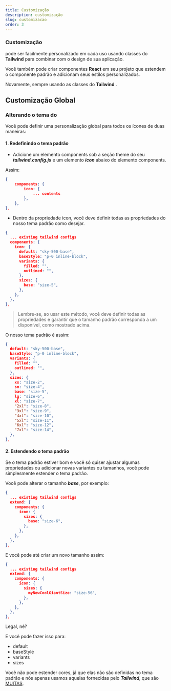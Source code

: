 ```yaml
---
title: Customização
description: customização
slug: customizacao
order: 3
---
```




### Customização

<RocketIconsTextDefault /> pode ser facilmente personalizado em cada uso usando classes do
<SiTailwindcss className="-mt-1" /> **Tailwind** para combinar com o design de sua aplicação.

Você também pode criar componentes **React** <SiReact className="-mt-1 icon-sky-800" /> em seu projeto
que estendem o componente padrão e adicionam seus estilos personalizados.

Novamente, sempre usando as classes do **Tailwind** <SiTailwindcss className="-mt-1" />.

## Customização Global

### Alterando o tema do <RocketIconsTextDefault />

Você pode definir uma personalização global para todos os ícones de duas maneiras:

#### 1. Redefinindo o tema padrão

- Adicione um elemento components sob a seção theme do seu **_tailwind.config.js_** e um elemento **_icon_**
  abaixo do elemento components.

Assim:

```json filename=tailwind.config.js
{
    components: {
        icon: {
            ... contents
        },
    },
},
```

- Dentro da propriedade icon, você deve definir todas as propriedades do nosso tema padrão como desejar.

```json filename=tailwind.config.js
{
  ... existing tailwind configs
  components: {
    icon: {
      default: "sky-500-base",
      baseStyle: "p-0 inline-block",
      variants: {
        filled: "",
        outlined: "",
      },
      sizes: {
        base: "size-5",
      },
    },
  },
},
```

> Lembre-se, ao usar este método, você deve definir todas as propriedades e garantir que o tamanho padrão
> corresponda a um disponível, como mostrado acima.

O nosso tema padrão é assim:

```json filename=tailwind/theme.js
{
  default: "sky-500-base",
  baseStyle: "p-0 inline-block",
  variants: {
    filled: "",
    outlined: "",
  },
  sizes: {
    xs: "size-2",
    sm: "size-4",
    base: "size-5",
    lg: "size-6",
    xl: "size-7",
    "2xl": "size-8",
    "3xl": "size-9",
    "4xl": "size-10",
    "5xl": "size-11",
    "6xl": "size-12",
    "7xl": "size-14",
  },
},
```

#### 2. Estendendo o tema padrão

Se o tema padrão estiver bom e você só quiser ajustar algumas propriedades ou adicionar novas variantes
ou tamanhos, você pode simplesmente estender o tema padrão.

Você pode alterar o tamanho **_base_**, por exemplo:

```json filename=tailwind.config.js
{
  ... existing tailwind configs
  extend: {
    components: {
      icon: {
        sizes: {
          base: "size-6",
        },
      },
    },
  },
},
```

E você pode até criar um novo tamanho assim:

```json filename=tailwind.config.js
{
  ... existing tailwind configs
  extend: {
    components: {
      icon: {
        sizes: {
          myNewCoolGiantSize: "size-56",
        },
      },
    },
  },
},
```

Legal, né?

E você pode fazer isso para:

- default
- baseStyle
- variants
- sizes

Você não pode estender cores, já que elas não são definidas no tema padrão e nós apenas usamos aquelas
fornecidas pelo **_Tailwind_**, que são [MUITAS](https://tailwindcss.com/docs/customizing-colors).

